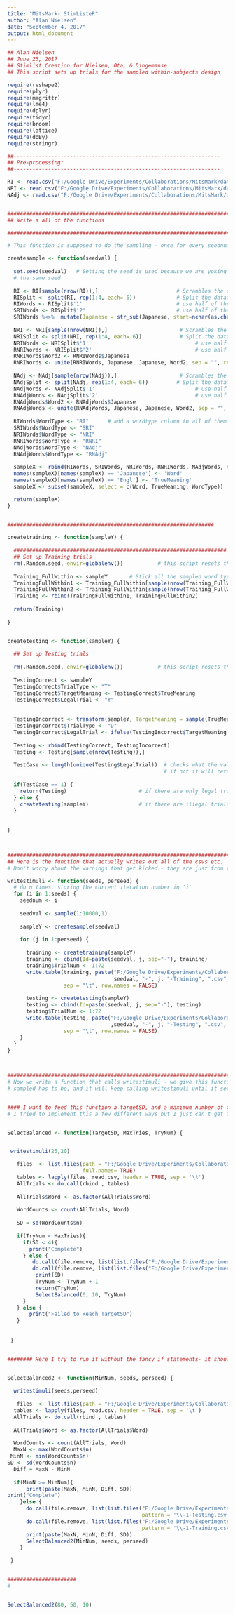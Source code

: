```yaml
---
title: "MitsMark- StimListeR"
author: "Alan Nielsen"
date: "September 4, 2017"
output: html_document
---
```


```r

## Alan Nielsen
## June 25, 2017
## Stimlist Creation for Nielsen, Ota, & Dingemanse
## This script sets up trials for the sampled within-subjects design

require(reshape2)
require(plyr)
require(magrittr)
require(lme4)
require(dplyr)
require(tidyr)
require(broom)
require(lattice)
require(doBy)
require(stringr)

##------------------------------------------------------------------
## Pre-processing:
##------------------------------------------------------------------

RI <- read.csv("F:/Google Drive/Experiments/Collaborations/MitsMark/data/RedupIdeo.csv")           # Read in the Reduplicative ideophones 
NRI <- read.csv("F:/Google Drive/Experiments/Collaborations/MitsMark/data/NonRedupIdeo.csv")       # Read in the Non-Reduplicative ideophones
NAdj <- read.csv("F:/Google Drive/Experiments/Collaborations/MitsMark/data/NormAdjs.csv")          # Read in normal adjectives


################################################################################################
## Write a all of the functions

#################################################################################################

# This function is supposed to do the sampling - once for every seednum, and return the sample

createsample <- function(seedval) {              
  
  set.seed(seedval)   # Setting the seed is used because we are yoking participants to each other- e.g. we might have 20 different samples and 25 participants using
  # the same seed 
  
  RI <- RI[sample(nrow(RI)),]                         # Scrambles the order of the Reduplicated Ideophones 
  RISplit <- split(RI, rep(1:4, each= 6))             # Split the dataframe into two equal parts
  RIWords <- RISplit$'1'                              # use half of the RI as RI
  SRIWords <- RISplit$'2'                             # use half of the RI as SRI (split them below)
  SRIWords %<>%  mutate(Japanese = str_sub(Japanese, start=nchar(as.character(Japanese))/2 + 1))  # Splits the ideophones
  
  NRI <- NRI[sample(nrow(NRI)),]                       # Scrambles the order of the Non-Reduplicated Ideophones
  NRISplit <- split(NRI, rep(1:4, each= 6))            # Split the dataframe into two equal parts
  NRIWords <- NRISplit$'1'                                  # use half of the NRI as NRI
  RNRIWords <- NRISplit$'2'                                 # use half of the NRI as RNRI (reduplicated below)
  RNRIWords$Word2 <- RNRIWords$Japanese
  RNRIWords <- unite(RNRIWords, Japanese, Japanese, Word2, sep = "", remove = TRUE) 
  
  NAdj <- NAdj[sample(nrow(NAdj)),]                    # Scrambles the order of the Normal Adjectives
  NAdjSplit <- split(NAdj, rep(1:4, each= 6))         # Split the dataframe into two equal parts
  NAdjWords <- NAdjSplit$'1'                                # use half of the NA as NA
  RNAdjWords <- NAdjSplit$'2'                               # use half of the NA as RNA (reduplicated below)
  RNAdjWords$Word2 <- RNAdjWords$Japanese
  RNAdjWords <- unite(RNAdjWords, Japanese, Japanese, Word2, sep = "", remove = TRUE) 
  
  RIWords$WordType <- "RI"      # add a wordtype column to all of them showing their wordtype
  SRIWords$WordType <- "SRI"
  NRIWords$WordType <- "NRI"
  RNRIWords$WordType <- "RNRI"
  NAdjWords$WordType <- "NAdj"
  RNAdjWords$WordType <- "RNAdj"
  
  sampleX <- rbind(RIWords, SRIWords, NRIWords, RNRIWords, NAdjWords, RNAdjWords)
  names(sampleX)[names(sampleX) == 'Japanese'] <- 'Word'                    # Change some names
  names(sampleX)[names(sampleX) == 'Engl'] <- 'TrueMeaning'              # Change some names
  sampleX <- subset(sampleX, select = c(Word, TrueMeaning, WordType))       # Select only the columns we need

  return(sampleX)
}


##################################################################

createtraining <- function(sampleY) {
  
  ####################################################################
  ## Set up Training trials
  rm(.Random.seed, envir=globalenv())           # this script resets the seed to something random
  
  Training_FullWithin <- sampleY       # Stick all the sampled word types together into a list
  TrainingFullWithin1 <- Training_FullWithin[sample(nrow(Training_FullWithin)),]                    # Scramble the list
  TrainingFullWithin2 <- Training_FullWithin[sample(nrow(Training_FullWithin)),]                    # Scramble the list
  Training <- rbind(TrainingFullWithin1, TrainingFullWithin2)                            # Stick the two lists together to make a training list (in training all words are seen twice in two blocks)
 
  return(Training)
  
}


createtesting <- function(sampleY) {
  
  ## Set up Testing trials  
  
  rm(.Random.seed, envir=globalenv())           # this script resets the seed to something random
  
  TestingCorrect <- sampleY                                                             # Stick the correct meanings into a list
  TestingCorrect$TrialType <- "T"
  TestingCorrect$TargetMeaning <- TestingCorrect$TrueMeaning
  TestingCorrect$LegalTrial <- "Y"                                                      # notes that all target trials are legal trials
  
  
  TestingIncorrect <- transform(sampleY, TargetMeaning = sample(TrueMeaning))           # Create a second list where meanings are randomly assigned
  TestingIncorrect$TrialType <- "D"
  TestingIncorrect$LegalTrial <- ifelse(TestingIncorrect$TargetMeaning == TestingIncorrect$TrueMeaning, "N", "Y")      # puts in a column that tells you if the trial is legal
  
  Testing <- rbind(TestingCorrect, TestingIncorrect)
  Testing <- Testing[sample(nrow(Testing)),]
  
  TestCase <- length(unique(Testing$LegalTrial))  # checks what the values of the whole columns LegalTrial are - if they are all legal then this will just return 1,
                                                  # if not it will return 2
  
  if(TestCase == 1) {
    return(Testing)                       # if there are only legal trials, return Testing to the function
  } else {
    createtesting(sampleY)                # if there are illegal trials, then re-call the function
  }
  
  
}



############################################################################################################################
## Here is the function that actually writes out all of the csvs etc.
# Don't worry about the warnings that get kicked - they are just from the split function and are working correctly

writestimuli <- function(seeds, perseed) {  
  # do n times, storing the current iteration number in 'i'
  for (i in 1:seeds) {
    seednum <- i
    
    seedval <- sample(1:10000,1)
    
    sampleY <- createsample(seedval)
    
    for (j in 1:perseed) {
      
      training <- createtraining(sampleY)
      training <- cbind(Id=paste(seedval, j, sep="-"), training)
      training$TrialNum <- 1:72
      write.table(training, paste("F:/Google Drive/Experiments/Collaborations/MitsMark/Stimuli/stimlists/training/",
                                  seedval, "-", j, "-Training", ".csv", sep = ''),
                  sep = "\t", row.names = FALSE)
      
      testing <- createtesting(sampleY)
      testing <- cbind(Id=paste(seedval, j, sep="-"), testing)
      testing$TrialNum <- 1:72
      write.table(testing, paste("F:/Google Drive/Experiments/Collaborations/MitsMark/Stimuli/stimlists/testing/"
                                 ,seedval, "-", j, "-Testing", ".csv", sep = ''),
                  sep = "\t", row.names = FALSE)
    }
  }
}



#################################################################################################################################
# Now we write a function that calls writestimuli - we give this function a target standard deviation for how similar the counts of words being 
# sampled has to be, and it will keep calling writestimuli until it settles on a list that is well sampled enough


#### I want to feed this function a targetSD, and a maximum number of tries to get to that targetSD (so it doesn't just hang the computer forever)
# I tried to implement this a few different ways but I just can't get it to work properly


SelectBalanced <- function(TargetSD, MaxTries, TryNum) { 


 writestimuli(25,20)

   files  <- list.files(path = "F:/Google Drive/Experiments/Collaborations/MitsMark/Stimuli/stimlists/testing/", pattern = '\\-1-Testing.csv',
                        full.names= TRUE)          
   tables <- lapply(files, read.csv, header = TRUE, sep = '\t')
   AllTrials <- do.call(rbind , tables)
 
   AllTrials$Word <- as.factor(AllTrials$Word)
 
   WordCounts <- count(AllTrials, Word)
   
   SD = sd(WordCounts$n)
   
   if(TryNum < MaxTries){
     if(SD < 4){
       print("Complete")
     } else {
        do.call(file.remove, list(list.files("F:/Google Drive/Experiments/Collaborations/MitsMark/Stimuli/stimlists/testing/", full.names = TRUE)))
        do.call(file.remove, list(list.files("F:/Google Drive/Experiments/Collaborations/MitsMark/Stimuli/stimlists/training/", full.names = TRUE)))
         print(SD)
         TryNum <- TryNum + 1
         return(TryNum)
         SelectBalanced(0, 10, TryNum)
     }
   } else {
       print("Failed to Reach TargetSD")
   }
   
 
 }


######## Here I try to run it without the fancy if statements- it should just run forever, right?


SelectBalanced2 <- function(MinNum, seeds, perseed) { 
  
  writestimuli(seeds,perseed)
  
   files  <- list.files(path = "F:/Google Drive/Experiments/Collaborations/MitsMark/Stimuli/stimlists/testing/", pattern = '\\-1-Testing.csv', full.names =  TRUE)  
  tables <- lapply(files, read.csv, header = TRUE, sep = '\t')
  AllTrials <- do.call(rbind , tables)
  
  AllTrials$Word <- as.factor(AllTrials$Word)
  
  WordCounts <- count(AllTrials, Word)
  MaxN <- max(WordCounts$n)
 MinN <- min(WordCounts$n)
SD <- sd(WordCounts$n)
  Diff = MaxN - MinN
  
  if(MinN >= MinNum){
      print(paste(MaxN, MinN, Diff, SD))
print("Complete")
    }else {
      do.call(file.remove, list(list.files("F:/Google Drive/Experiments/Collaborations/MitsMark/Stimuli/stimlists/testing/",
                                           pattern = '\\-1-Testing.csv', full.names = TRUE)))
      do.call(file.remove, list(list.files("F:/Google Drive/Experiments/Collaborations/MitsMark/Stimuli/stimlists/training/",
                                           pattern = '\\-1-Training.csv', full.names = TRUE)))
      print(paste(MaxN, MinN, Diff, SD))
      SelectBalanced2(MinNum, seeds, perseed)
    }
  
 }


######################
# 


SelectBalanced2(80, 50, 10)



```


